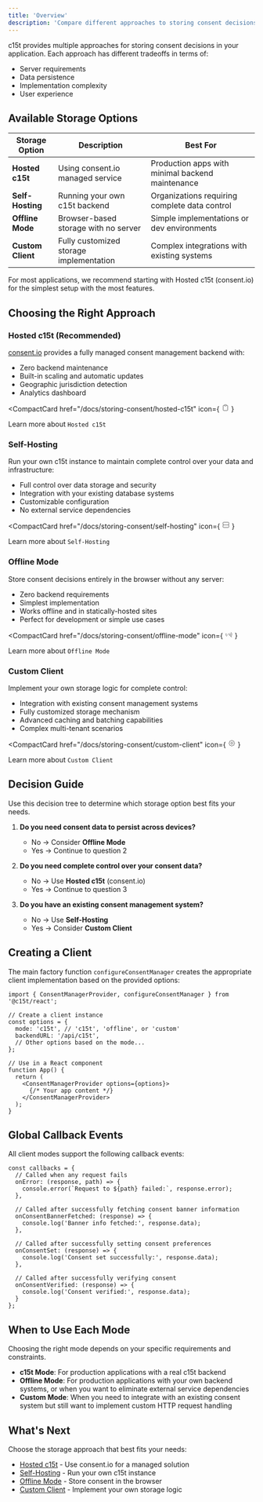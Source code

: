 ```yaml
---
title: 'Overview'
description: 'Compare different approaches to storing consent decisions in your application'
---
```


c15t provides multiple approaches for storing consent decisions in your application. Each approach has different tradeoffs in terms of:

- Server requirements
- Data persistence
- Implementation complexity
- User experience

## Available Storage Options

| Storage Option | Description | Best For |
|--------------|-------------|----------|
| **Hosted c15t** | Using consent.io managed service | Production apps with minimal backend maintenance |
| **Self-Hosting** | Running your own c15t backend | Organizations requiring complete data control |
| **Offline Mode** | Browser-based storage with no server | Simple implementations or dev environments |
| **Custom Client** | Fully customized storage implementation | Complex integrations with existing systems |

<Callout type="tip">
  For most applications, we recommend starting with Hosted c15t (consent.io) for the simplest setup with the most features.
</Callout>

## Choosing the Right Approach

### Hosted c15t (Recommended)

[consent.io](https://consent.io) provides a fully managed consent management backend with:

- Zero backend maintenance
- Built-in scaling and automatic updates
- Geographic jurisdiction detection
- Analytics dashboard

<CompactCard 
  href="/docs/storing-consent/hosted-c15t" 
  icon={
    <svg xmlns="http://www.w3.org/2000/svg" width="16" height="16" fill="none" viewBox="0 0 24 24" stroke="currentColor">
      <path strokeLinecap="round" strokeLinejoin="round" strokeWidth={2} d="M9 5H7a2 2 0 00-2 2v12a2 2 0 002 2h10a2 2 0 002-2V7a2 2 0 00-2-2h-2M9 5a2 2 0 002 2h2a2 2 0 002-2M9 5a2 2 0 012-2h2a2 2 0 012 2" />
    </svg>
  }
>
  Learn more about <code>Hosted c15t</code>
</CompactCard>

### Self-Hosting

Run your own c15t instance to maintain complete control over your data and infrastructure:

- Full control over data storage and security
- Integration with your existing database systems
- Customizable configuration
- No external service dependencies

<CompactCard 
  href="/docs/storing-consent/self-hosting" 
  icon={
    <svg xmlns="http://www.w3.org/2000/svg" width="16" height="16" fill="none" viewBox="0 0 24 24" stroke="currentColor">
      <path strokeLinecap="round" strokeLinejoin="round" strokeWidth={2} d="M5 12h14M5 12a2 2 0 01-2-2V6a2 2 0 012-2h14a2 2 0 012 2v4a2 2 0 01-2 2M5 12a2 2 0 00-2 2v4a2 2 0 002 2h14a2 2 0 002-2v-4a2 2 0 00-2-2" />
    </svg>
  }
>
  Learn more about <code>Self-Hosting</code>
</CompactCard>

### Offline Mode

Store consent decisions entirely in the browser without any server:

- Zero backend requirements
- Simplest implementation
- Works offline and in statically-hosted sites
- Perfect for development or simple use cases

<CompactCard 
  href="/docs/storing-consent/offline-mode" 
  icon={
    <svg xmlns="http://www.w3.org/2000/svg" width="16" height="16" fill="none" viewBox="0 0 24 24" stroke="currentColor">
      <path strokeLinecap="round" strokeLinejoin="round" strokeWidth={2} d="M18.364 5.636a9 9 0 010 12.728m0 0l-2.829-2.829m2.829 2.829L21 21M15.536 8.464a5 5 0 010 7.072m0 0l-2.829-2.829m-4.243 2.829a4.978 4.978 0 01-1.414-2.83m-1.414 5.658a9 9 0 01-2.167-9.238m7.824 2.167a1 1 0 111.414 1.414m-1.414-1.414L10 10" />
    </svg>
  }
>
  Learn more about <code>Offline Mode</code>
</CompactCard>

### Custom Client

Implement your own storage logic for complete control:

- Integration with existing consent management systems
- Fully customized storage mechanism
- Advanced caching and batching capabilities
- Complex multi-tenant scenarios

<CompactCard 
  href="/docs/storing-consent/custom-client" 
  icon={
    <svg xmlns="http://www.w3.org/2000/svg" width="16" height="16" fill="none" viewBox="0 0 24 24" stroke="currentColor">
      <path strokeLinecap="round" strokeLinejoin="round" strokeWidth={2} d="M10.325 4.317c.426-1.756 2.924-1.756 3.35 0a1.724 1.724 0 002.573 1.066c1.543-.94 3.31.826 2.37 2.37a1.724 1.724 0 001.065 2.572c1.756.426 1.756 2.924 0 3.35a1.724 1.724 0 00-1.066 2.573c.94 1.543-.826 3.31-2.37 2.37a1.724 1.724 0 00-2.572 1.065c-.426 1.756-2.924 1.756-3.35 0a1.724 1.724 0 00-2.573-1.066c-1.543.94-3.31-.826-2.37-2.37a1.724 1.724 0 00-1.065-2.572c-1.756-.426-1.756-2.924 0-3.35a1.724 1.724 0 001.066-2.573c-.94-1.543.826-3.31 2.37-2.37.996.608 2.296.07 2.572-1.065z" />
      <path strokeLinecap="round" strokeLinejoin="round" strokeWidth={2} d="M15 12a3 3 0 11-6 0 3 3 0 016 0z" />
    </svg>
  }
>
  Learn more about <code>Custom Client</code>
</CompactCard>

## Decision Guide

<Callout>
Use this decision tree to determine which storage option best fits your needs.
</Callout>

1. **Do you need consent data to persist across devices?**
   - No → Consider **Offline Mode**
   - Yes → Continue to question 2

2. **Do you need complete control over your consent data?**
   - No → Use **Hosted c15t** (consent.io)
   - Yes → Continue to question 3

3. **Do you have an existing consent management system?**
   - No → Use **Self-Hosting**
   - Yes → Consider **Custom Client**

## Creating a Client

The main factory function `configureConsentManager` creates the appropriate client implementation based on the provided options:

```tsx
import { ConsentManagerProvider, configureConsentManager } from '@c15t/react';

// Create a client instance
const options = {
  mode: 'c15t', // 'c15t', 'offline', or 'custom'
  backendURL: '/api/c15t',
  // Other options based on the mode...
};

// Use in a React component
function App() {
  return (
    <ConsentManagerProvider options={options}>
      {/* Your app content */}
    </ConsentManagerProvider>
  );
}
```

## Global Callback Events

All client modes support the following callback events:

```tsx
const callbacks = {
  // Called when any request fails
  onError: (response, path) => {
    console.error(`Request to ${path} failed:`, response.error);
  },
  
  // Called after successfully fetching consent banner information
  onConsentBannerFetched: (response) => {
    console.log('Banner info fetched:', response.data);
  },
  
  // Called after successfully setting consent preferences
  onConsentSet: (response) => {
    console.log('Consent set successfully:', response.data);
  },
  
  // Called after successfully verifying consent
  onConsentVerified: (response) => {
    console.log('Consent verified:', response.data);
  }
};
```

## When to Use Each Mode

<Callout>
  Choosing the right mode depends on your specific requirements and constraints.
</Callout>

- **c15t Mode**: For production applications with a real c15t backend
- **Offline Mode**: For production applications with your own backend systems, or when you want to eliminate external service dependencies
- **Custom Mode**: When you need to integrate with an existing consent system but still want to implement custom HTTP request handling

## What's Next

Choose the storage approach that best fits your needs:

- [Hosted c15t](/docs/storing-consent/hosted-c15t) - Use consent.io for a managed solution
- [Self-Hosting](/docs/storing-consent/self-hosting) - Run your own c15t instance
- [Offline Mode](/docs/storing-consent/offline-mode) - Store consent in the browser
- [Custom Client](/docs/storing-consent/custom-client) - Implement your own storage logic 